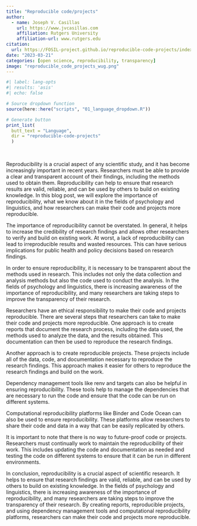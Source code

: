 ```yaml
---
title: "Reproducible code/projects"
author: 
  - name: Joseph V. Casillas
    url: https://www.jvcasillas.com
    affiliation: Rutgers University
    affiliation-url: www.rutgers.edu
citation: 
  url: https://FOSIL-project.github.io/reproducible-code-projects/index.html
date: "2023-03-21"
categories: [open science, reproducibility, transparency]
image: "reproducible_code_projects_wug.png"
---
```


```r
#| label: lang-opts
#| results: 'asis'
#| echo: false

# Source dropdown function
source(here::here("scripts", "01_language_dropdown.R"))

# Generate button
print_list(
  butt_text = "Language", 
  dir = "reproducible-code-projects"
  )
```

<br>

Reproducibility is a crucial aspect of any scientific study, and it has become increasingly important in recent years. Researchers must be able to provide a clear and transparent account of their findings, including the methods used to obtain them. Reproducibility can help to ensure that research results are valid, reliable, and can be used by others to build on existing knowledge. In this blog post, we will explore the importance of reproducibility, what we know about it in the fields of psychology and linguistics, and how researchers can make their code and projects more reproducible.

The importance of reproducibility cannot be overstated. In general, it helps to increase the credibility of research findings and allows other researchers to verify and build on existing work. At worst, a lack of reproducibility can lead to irreproducible results and wasted resources. This can have serious implications for public health and policy decisions based on research findings.

In order to ensure reproducibility, it is necessary to be transparent about the methods used in research. This includes not only the data collection and analysis methods but also the code used to conduct the analysis. In the fields of psychology and linguistics, there is increasing awareness of the importance of reproducibility, and many researchers are taking steps to improve the transparency of their research.

Researchers have an ethical responsibility to make their code and projects reproducible. There are several steps that researchers can take to make their code and projects more reproducible. One approach is to create reports that document the research process, including the data used, the methods used to analyze the data, and the results obtained. This documentation can then be used to reproduce the research findings.

Another approach is to create reproducible projects. These projects include all of the data, code, and documentation necessary to reproduce the research findings. This approach makes it easier for others to reproduce the research findings and build on the work.

Dependency management tools like renv and targets can also be helpful in ensuring reproducibility. These tools help to manage the dependencies that are necessary to run the code and ensure that the code can be run on different systems.

Computational reproducibility platforms like Binder and Code Ocean can also be used to ensure reproducibility. These platforms allow researchers to share their code and data in a way that can be easily replicated by others.

It is important to note that there is no way to future-proof code or projects. Researchers must continually work to maintain the reproducibility of their work. This includes updating the code and documentation as needed and testing the code on different systems to ensure that it can be run in different environments.

In conclusion, reproducibility is a crucial aspect of scientific research. It helps to ensure that research findings are valid, reliable, and can be used by others to build on existing knowledge. In the fields of psychology and linguistics, there is increasing awareness of the importance of reproducibility, and many researchers are taking steps to improve the transparency of their research. By creating reports, reproducible projects, and using dependency management tools and computational reproducibility platforms, researchers can make their code and projects more reproducible.
